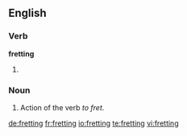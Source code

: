 ==English==

===Verb===
'''fretting'''

# {{present participle of|fret}}

===Noun===
{{en-noun}}

# Action of the verb ''to fret''.

[[de:fretting]]
[[fr:fretting]]
[[io:fretting]]
[[te:fretting]]
[[vi:fretting]]